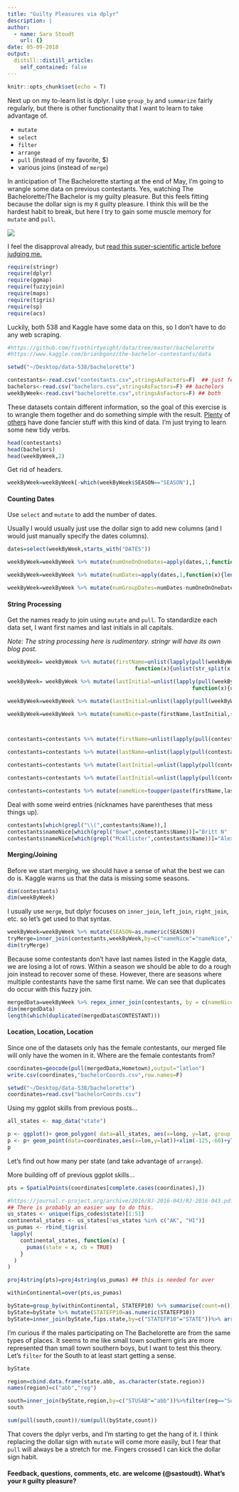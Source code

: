 ```yaml
---
title: "Guilty Pleasures via dplyr"
description: |
author:
  - name: Sara Stoudt
    url: {}
date: 05-09-2018
output:
  distill::distill_article:
    self_contained: false
---
```



```r
knitr::opts_chunk$set(echo = T)
```

Next up on my to-learn list is dplyr. I use `group_by` and `summarize` fairly regularly, but there is other functionality that I want to learn to take advantage of.

- `mutate`
- `select`
- `filter`
- `arrange`
- `pull` (instead of my favorite, $)
- various joins (instead of `merge`)

In anticipation of The Bachelorette starting at the end of May, I'm going to wrangle some data on previous contestants. Yes, watching The Bachelorette/The Bachelor is my guilty pleasure. But this feels fitting because the dollar sign is my `R` guilty pleasure. I think this will be the hardest habit to break, but here I try to gain some muscle memory for `mutate` and `pull`.

![](https://media.giphy.com/media/l0HlIfwjHd6w614iY/giphy.gif)

I feel the disapproval already, but [read this super-scientific article before judging me.](https://entertainment.theonion.com/woman-takes-short-half-hour-break-from-being-feminist-t-1819576049)

```r
require(stringr)
require(dplyr)
require(ggmap)
require(fuzzyjoin)
require(maps)
require(tigris)
require(sp)
require(acs)
```

Luckily, both 538 and Kaggle have some data on this, so I don't have to do any web scraping. 

```r
#https://github.com/fivethirtyeight/data/tree/master/bachelorette
#https://www.kaggle.com/brianbgonz/the-bachelor-contestants/data

setwd("~/Desktop/data-538/bachelorette")

contestants<-read.csv("contestants.csv",stringsAsFactors=F)  ## just female contestants
bachelors<-read.csv("bachelors.csv",stringsAsFactors=F) ## bachelors
weekByWeek<-read.csv("bachelorette.csv",stringsAsFactors=F) ## both
```

These datasets contain different information, so the goal of this exercise is to wrangle them together and do something simple with the result. [Plenty](https://fivethirtyeight.com/features/the-bachelorette/) of [others](https://www.huffingtonpost.com/alice-zhao/the-data-behind-the-bachelor--the-bachelorette_b_6744288.html) have done fancier stuff with this kind of data. I'm just trying to learn some new tidy verbs.


```r
head(contestants)
head(bachelors)
head(weekByWeek,2)
```

Get rid of headers.

```r
weekByWeek=weekByWeek[-which(weekByWeek$SEASON=="SEASON"),]
```

#### Counting Dates


Use `select` and `mutate` to add the number of dates.

Usually I would usually just use the dollar sign to add new columns (and I would just manually specify the dates columns).

```r
dates=select(weekByWeek,starts_with("DATES")) 

weekByWeek=weekByWeek %>% mutate(numOneOnOneDates=apply(dates,1,function(x){length(which(x=="D1"))}))

weekByWeek=weekByWeek %>% mutate(numDates=apply(dates,1,function(x){length(which(x!=""))}))

weekByWeek=weekByWeek %>% mutate(numGroupDates=numDates-numOneOnOneDates) ## 

```

#### String Processing

Get the names ready to join using `mutate` and `pull`. To standardize each data set, I want first names and last initials in all capitals.

*Note: The string processing here is rudimentary. stringr will have its own blog post.*

```r
weekByWeek= weekByWeek %>% mutate(firstName=unlist(lapply(pull(weekByWeek, CONTESTANT),
                                        function(x){unlist(str_split(x, "_"))[2]})))

weekByWeek= weekByWeek %>% mutate(lastInitial=unlist(lapply(pull(weekByWeek, CONTESTANT),
                                                          function(x){unlist(str_split(x, "_"))[3]})))

weekByWeek=weekByWeek %>% mutate(lastInitial=unlist(lapply(pull(weekByWeek,lastInitial),function(x){ifelse(is.na(x),"",x)})))

weekByWeek=weekByWeek %>% mutate(nameNice=paste(firstName,lastInitial,sep=" ")) 



contestants=contestants %>% mutate(firstName=unlist(lapply(pull(contestants,Name),function(x){unlist(str_split(x," "))[1]})))

contestants=contestants %>% mutate(lastName=unlist(lapply(pull(contestants,Name),function(x){unlist(str_split(x," "))[2]}))) 

contestants=contestants %>% mutate(lastInitial=unlist(lapply(pull(contestants,lastName),function(x){unlist(str_split(x,""))[1]}))) 

contestants=contestants %>% mutate(lastInitial=unlist(lapply(pull(contestants,lastInitial),function(x){ifelse(is.na(x),"",x)})))

contestants=contestants %>% mutate(nameNice=toupper(paste(firstName,lastInitial,sep=" "))) 


```

Deal with some weird entries (nicknames have parentheses that mess things up).

```r
contestants[which(grepl("\\(",contestants$Name)),]
contestants$nameNice[which(grepl("Bowe",contestants$Name))]="Britt N"
contestants$nameNice[which(grepl("McAllister",contestants$Name))]="Alexa A"
```

#### Merging/Joining

Before we start merging, we should have a sense of what the best we can do is. Kaggle warns us that the data is missing some seasons.

```r
dim(contestants)
dim(weekByWeek)
```

I usually use `merge`, but dplyr focuses on `inner_join`, `left_join`, `right_join`, etc. so let's get used to that syntax.

```r
weekByWeek=weekByWeek %>% mutate(SEASON=as.numeric(SEASON))
tryMerge=inner_join(contestants,weekByWeek,by=c("nameNice"="nameNice","Season"="SEASON"))
dim(tryMerge)

```

Because some contestants don't have last names listed in the Kaggle data, we are losing a lot of rows. Within a season we should be able to do a rough join instead to recover some of these. However, there are seasons where multiple contestants have the same first name. We can see that duplicates do occur with this fuzzy join.

```r
mergedData=weekByWeek %>% regex_inner_join(contestants, by = c(nameNice = "nameNice",SEASON="Season"))
dim(mergedData)
length(which(duplicated(mergedData$CONTESTANT))) 
```

#### Location, Location, Location

Since one of the datasets only has the female contestants, our merged file will only have the women in it. Where are the female contestants from?

```r
coordinates=geocode(pull(mergedData,Hometown),output="latlon")
write.csv(coordinates,"bachelorCoords.csv",row.names=F)
```

```r
setwd("~/Desktop/data-538/bachelorette")
coordinates=read.csv("bachelorCoords.csv")
```

Using my ggplot skills from previous posts...

```r
all_states <- map_data("state")

p <- ggplot()+ geom_polygon( data=all_states, aes(x=long, y=lat, group = group),colour="black", fill="white" )
p <- p+ geom_point(data=coordinates,aes(x=lon,y=lat))+xlim(-125,-60)+ylim(25,50)+theme_void()
p
```

Let's find out how many per state (and take advantage of `arrange`).

More building off of previous ggplot skills...

```r
pts = SpatialPoints(coordinates[complete.cases(coordinates),])

#https://journal.r-project.org/archive/2016/RJ-2016-043/RJ-2016-043.pdf
## There is probably an easier way to do this.
us_states <- unique(fips_codes$state)[1:51]
continental_states <- us_states[!us_states %in% c("AK", "HI")]
us_pumas <- rbind_tigris(
 lapply(
    continental_states, function(x) {
      pumas(state = x, cb = TRUE)
    }
  )
)

proj4string(pts)=proj4string(us_pumas) ## this is needed for over

withinContinental=over(pts,us_pumas)

byState=group_by(withinContinental, STATEFP10) %>% summarise(count=n()) 
byState=byState %>% mutate(STATEFP10=as.numeric(STATEFP10))
byState=inner_join(byState,fips.state,by=c("STATEFP10"="STATE"))%>% arrange(desc(count))
```
I'm curious if the males participating on The Bachelorette are from the same types of places. It seems to me like small town southern girls are more represented than small town southern boys, but I want to test this theory. Let's `filter` for the South to at least start getting a sense.

```r
byState

region=cbind.data.frame(state.abb, as.character(state.region))
names(region)=c("abb","reg")

south=inner_join(byState,region,by=c("STUSAB"="abb"))%>%filter(reg=="South")
south

sum(pull(south,count))/sum(pull(byState,count))

```

That covers the dplyr verbs, and I'm starting to get the hang of it. I think replacing the dollar sign with `mutate` will come more easily, but I fear that `pull` will always be a stretch for me. Fingers crossed I can kick the dollar sign habit.

#### Feedback, questions, comments, etc. are welcome (@sastoudt). What's your `R` guilty pleasure?

